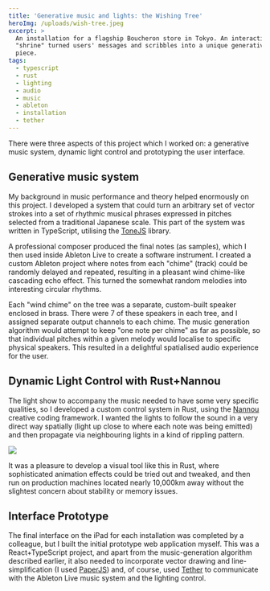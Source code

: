 ```yaml
---
title: 'Generative music and lights: the Wishing Tree'
heroImg: /uploads/wish-tree.jpeg
excerpt: >
  An installation for a flagship Boucheron store in Tokyo. An interactive
  "shrine" turned users' messages and scribbles into a unique generative music
  piece.
tags:
  - typescript
  - rust
  - lighting
  - audio
  - music
  - ableton
  - installation
  - tether
---
```


There were three aspects of this project which I worked on: a generative music system, dynamic light control and prototyping the user interface.

## Generative music system

My background in music performance and theory helped enormously on this project. I developed a system that could turn an arbitrary set of vector strokes into a set of rhythmic musical phrases expressed in pitches selected from a traditional Japanese scale. This part of the system was written in TypeScript, utilising the [ToneJS](https://tonejs.github.io/) library.

A professional composer produced the final notes (as samples), which I then used inside Ableton Live to create a software instrument. I created a custom Ableton project where notes from each "chime" (track) could be randomly delayed and repeated, resulting in a pleasant wind chime-like cascading echo effect. This turned the somewhat random melodies into interesting circular rhythms.

Each "wind chime" on the tree was a separate, custom-built speaker enclosed in brass. There were 7 of these speakers in each tree, and I assigned separate output channels to each chime. The music generation algorithm would attempt to keep "one note per chime" as far as possible, so that individual pitches within a given melody would localise to specific physical speakers. This resulted in a delightful spatialised audio experience for the user.

## Dynamic Light Control with Rust+Nannou

The light show to accompany the music needed to have some very specific qualities, so I developed a custom control system in Rust, using the [Nannou](https://nannou.cc/) creative coding framework. I wanted the lights to follow the sound in a very direct way spatially (light up close to where each note was being emitted) and then propagate via neighbouring lights in a kind of rippling pattern.

![](/uploads/particle-lights.jpeg)

It was a pleasure to develop a visual tool like this in Rust, where sophisticated animation effects could be tried out and tweaked, and then run on production machines located nearly 10,000km away without the slightest concern about stability or memory issues.

## Interface Prototype

The final interface on the iPad for each installation was completed by a colleague, but I built the initial prototype web application myself. This was a React+TypeScript project, and apart from the music-generation algorithm described earlier, it also needed to incorporate vector drawing and line-simplification (I used [PaperJS](http://paperjs.org/)) and, of course, used [Tether](https://github.com/RandomStudio/tether) to communicate with the Ableton Live music system and the lighting control.
